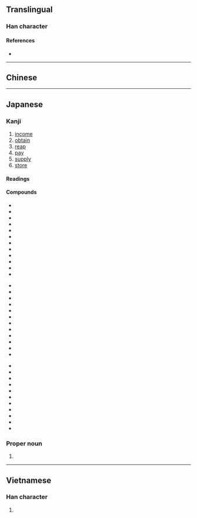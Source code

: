 {{also|收}}
{{character info/new}}
==Translingual==
{{ja-forms|収|[[收]]|[[收]]}}

===Han character===
{{Han char|rn=29|rad=又|as=02|sn=4|four=|canj=VLE|ids=⿰丩又}}

====References====
* {{Han ref|kx=0165.210|dkj=03128|dj=0376.010|hdz=10393.030|uh=53CE|ud=21454}}

----

==Chinese==
{{zh-see|收|v}}

----

==Japanese==
{{ja-kanji forms|収|收}}

===Kanji===
{{ja-kanji|grade=6|rs=又02|kyu=收}}

# [[income]]
# [[obtain]]
# [[reap]]
# [[pay]]
# [[supply]]
# [[store]]

====Readings====
{{ja-readings
|goon=す
|kanon=しゅう
|kun=おさ-める, おさ-まる
|nanori=おさむ, のぶ, かず
}}

====Compounds====
{{der-top3|Compounds}}
* {{ja-r|収める|おさめる|[[dedicate]], make an [[offering]]}}
* {{ja-r|収まる|おさまる|be in one's place, be [[installed]]}}
* {{ja-r|収まり|おさまり|[[conclusion]], [[end]]}}
* {{ja-r|収益|しゅうえき|[[earnings]], [[proceeds]]}}
* {{ja-r|収穫|しゅうかく|[[harvest]], [[crop]]}}
* {{ja-r|収支|しゅうし|[[income]] and [[expenditure]]}}
* {{ja-r|収拾|しゅうしゅう|[[control]], [[settling]]}}
* {{ja-r|収集|しゅうしゅう|gathering up, [[collection]]}}
* {{ja-r|収縮|しゅうしゅく|[[deflation]], [[contraction]]}}
* {{ja-r|収得|しゅうとく|[[reception]], [[receiving]]}}
* {{ja-r|収入|しゅうにゅう|[[income]], [[receipts]]}}
* {{ja-r|収納|しゅうのう|[[crop]], [[harvest]]}}
{{der-mid3}}
* {{ja-r|収容|しゅうよう|[[accommodation]], [[seating]]}}
* {{ja-r|収用|しゅうよう|[[expropriation]], [[seizure]]}}
* {{ja-r|収量|しゅうりょう|[[yield]], size of harvest}}
* {{ja-r|収録|しゅうろく|[[compilation]], [[editing]]}}
* {{ja-r|収賄|しゅうわい|accepting [[bribes]], [[corruption]]}}
* {{ja-r|収容所|しゅうようしょ|[[home]], [[asylum]]}}
* {{ja-r|押収|おうしゅう|[[seizure]], [[confiscation]]}}
* {{ja-r|回収|かいしゅう|[[collection]], [[recovery]]}}
* {{ja-r|吸収|きゅうしゅう|[[absorption]], [[suction]]}}
* {{ja-r|月収|げっしゅう|[[monthly]] [[income]]}}
* {{ja-r|減収|げんしゅう|[[fall]], [[decrease]] in [[income]]}}
* {{ja-r|接収|せっしゅう|[[confiscation]]}}
{{der-mid3}}
* {{ja-r|税収|ぜいしゅう|[[tax]] [[yields]], [[revenue]]}}
* {{ja-r|増収|ぞうしゅう|[[increase]] in [[yield]]}}
* {{ja-r|徴収|ちょうしゅう|[[collection]], [[levy]]}}
* {{ja-r|撤収|てっしゅう|[[withdrawal]]}}
* {{ja-r|年収|ねんしゅう|[[annual]] [[income]]}}
* {{ja-r|買収|ばいしゅう|[[buying]], [[corruption]]}}
* {{ja-r|没収|ぼっしゅう|[[forfeiture]], [[seizure]]}}
* {{ja-r|領収|りょうしゅう|[[receipt]], [[voucher]]}}
* {{ja-r|領収書|りょうしゅうしょ|[[formal]] [[receipt]]}}
* {{ja-r|高収入|こうしゅうにゅう|[[high]] [[income]]}}
* {{ja-r|贈収賄|ぞうしゅうわい|[[bribery]], [[corruption]]}}
{{der-bottom}}

===Proper noun===
{{ja-pos|おさむ|proper}}

# {{given name|ja|male|sort=おさむ}}

----

==Vietnamese==

===Han character===
{{vi-hantu|[[thu]]|rs=又02}}

# {{rfdef|vi|sort=又02}}